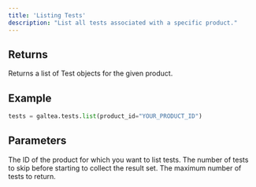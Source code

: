 ```yaml
---
title: 'Listing Tests'
description: "List all tests associated with a specific product."
---
```


## Returns
Returns a list of Test objects for the given product.

## Example
```python
tests = galtea.tests.list(product_id="YOUR_PRODUCT_ID")
```

## Parameters
<ResponseField name="product_id" type="string" required>
  The ID of the product for which you want to list tests.
</ResponseField>
<ResponseField name="offset" type="int">
  The number of tests to skip before starting to collect the result set.
</ResponseField>
<ResponseField name="limit" type="int">
  The maximum number of tests to return.
</ResponseField>
